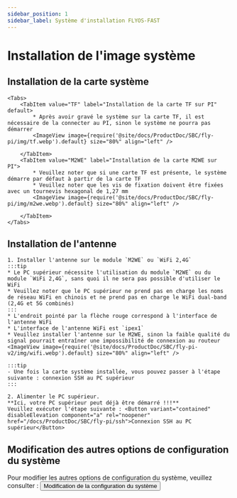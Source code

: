 ```yaml
---
sidebar_position: 1
sidebar_label: Système d'installation FLYOS-FAST
---
```








# Installation de l'image système

<FASTFASLH name="H5" />

            
## Installation de la carte système

    <Tabs>
        <TabItem value="TF" label="Installation de la carte TF sur PI" default>
            * Après avoir gravé le système sur la carte TF, il est nécessaire de la connecter au PI, sinon le système ne pourra pas démarrer
            <ImageView image={require('@site/docs/ProductDoc/SBC/fly-pi/img/tf.webp').default} size="80%" align="left" />  

        </TabItem>
        <TabItem value="M2WE" label="Installation de la carte M2WE sur PI">
            * Veuillez noter que si une carte TF est présente, le système démarre par défaut à partir de la carte TF
            * Veuillez noter que les vis de fixation doivent être fixées avec un tournevis hexagonal de 1,27 mm
            <ImageView image={require('@site/docs/ProductDoc/SBC/fly-pi/img/m2we.webp').default} size="80%" align="left" />  

        </TabItem>
    </Tabs>

## Installation de l'antenne

    1. Installer l'antenne sur le module `M2WE` ou `WiFi 2,4G`
    :::tip
    * Le PC supérieur nécessite l'utilisation du module `M2WE` ou du module `WiFi 2,4G`, sans quoi il ne sera pas possible d'utiliser le WiFi
    * Veuillez noter que le PC supérieur ne prend pas en charge les noms de réseau WiFi en chinois et ne prend pas en charge le WiFi dual-band (2,4G et 5G combinés)
    :::
    * L'endroit pointé par la flèche rouge correspond à l'interface de l'antenne WiFi
    * L'interface de l'antenne WiFi est `ipex1`
    * Veuillez installer l'antenne sur le M2WE, sinon la faible qualité du signal pourrait entraîner une impossibilité de connexion au routeur
    <ImageView image={require('@site/docs/ProductDoc/SBC/fly-pi-v2/img/wifi.webp').default} size="80%" align="left" /> 

    :::tip
    - Une fois la carte système installée, vous pouvez passer à l'étape suivante : connexion SSH au PC supérieur
    :::

    2. Alimenter le PC supérieur.  
    **Ici, votre PC supérieur peut déjà être démarré !!!**  
    Veuillez exécuter l'étape suivante : <Button variant="contained" disableElevation component="a" rel="noopener" href="/docs/ProductDoc/SBC/fly-pi/ssh">Connexion SSH au PC supérieur</Button>

## Modification des autres options de configuration du système

Pour modifier les autres options de configuration du système, veuillez consulter : <Button variant="contained" disableElevation component="a" rel="noopener" href="/docs/ProductDoc/SBC/fly-pi/flyos/os_config">Modification de la configuration du système</Button>
